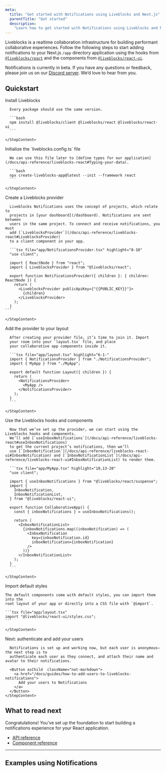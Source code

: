 ```yaml
---
meta:
  title: "Get started with Notifications using Liveblocks and Next.js"
  parentTitle: "Get started"
  description:
    "Learn how to get started with Notifications using Liveblocks and Next.js"
---
```


Liveblocks is a realtime collaboration infrastructure for building performant
collaborative experiences. Follow the following steps to start adding
notifications to your Next.js `/app` directory application using the hooks from
[`@liveblocks/react`](/docs/api-reference/liveblocks-react) and the components
from [`@liveblocks/react-ui`](/docs/api-reference/liveblocks-react-ui).

<Banner title="Public beta">

Notifications is currently in beta. If you have any questions or feedback,
please join us on our [Discord server](https://liveblocks.io/discord). We’d love
to hear from you.

</Banner>

## Quickstart

<Steps>
  <Step>
    <StepTitle>Install Liveblocks</StepTitle>
    <StepContent>

      Every package should use the same version.

      ```bash
      npm install @liveblocks/client @liveblocks/react @liveblocks/react-ui
      ```

    </StepContent>

  </Step>
  <Step>
    <StepTitle>Initialize the `liveblocks.config.ts` file</StepTitle>
    <StepContent>

      We can use this file later to [define types for our application](/docs/api-reference/liveblocks-react#Typing-your-data).

      ```bash
      npx create-liveblocks-app@latest --init --framework react
      ```

    </StepContent>

  </Step>
  <Step>
    <StepTitle>Create a Liveblocks provider</StepTitle>
    <StepContent>

      Liveblocks Notifications uses the concept of projects, which relate to
      projects in [your dashboard](/dashboard). Notifications are sent between
      users in the same project. To connect and receive notifications, you must
      add [`LiveblocksProvider`](/docs/api-reference/liveblocks-react#LiveblocksProvider)
      to a client component in your app.

      ```tsx file="app/NotificationsProvider.tsx" highlight="8-10"
      "use client";

      import { ReactNode } from "react";
      import { LiveblocksProvider } from "@liveblocks/react";

      export function NotificationsProvider({ children }: { children: ReactNode }) {
        return (
          <LiveblocksProvider publicApiKey={"{{PUBLIC_KEY}}"}>
            {children}
          </LiveblocksProvider>
        );
      }
    ```

    </StepContent>

  </Step>
  <Step>
    <StepTitle>Add the provider to your layout</StepTitle>
    <StepContent>

      After creating your provider file, it’s time to join it. Import
      your room into your `layout.tsx` file, and place
      your collaborative app components inside it.

      ```tsx file="app/layout.tsx" highlight="6-1-"
      import { NotificationsProvider } from "./NotificationsProvider";
      import { MyApp } from "./MyApp";

      export default function Layout({ children }) {
        return (
          <NotificationsProvider>
            <MyApp />
          </NotificationsProvider>
        );
      }
      ```

    </StepContent>

  </Step>
  <Step>
    <StepTitle>Use the Liveblocks hooks and components</StepTitle>
    <StepContent>

      Now that we’ve set up the provider, we can start using the Liveblocks hooks and components.
      We’ll add [`useInboxNotifications`](/docs/api-reference/liveblocks-react#useInboxNotifications)
      to get the current project’s notifications, then we’ll
      use [`InboxNotification`](/docs/api-reference/liveblocks-react-ui#InboxNotification) and [`InboxNotificationList`](/docs/api-reference/liveblocks-react-ui#InboxNotificationList) to render them.

      ```tsx file="app/MyApp.tsx" highlight="10,13-20"
      "use client";

      import { useInboxNotifications } from "@liveblocks/react/suspense";
      import {
        InboxNotification,
        InboxNotificationList,
      } from "@liveblocks/react-ui";

      export function CollaborativeApp() {
        const { inboxNotifications } = useInboxNotifications();

        return (
          <InboxNotificationList>
            {inboxNotifications.map((inboxNotification) => (
              <InboxNotification
                key={inboxNotification.id}
                inboxNotification={inboxNotification}
              />
            ))}
          </InboxNotificationList>
        );
      }
      ```

    </StepContent>

  </Step>
   <Step>
    <StepTitle>Import default styles</StepTitle>
    <StepContent>

    The default components come with default styles, you can import them into the
    root layout of your app or directly into a CSS file with `@import`.

    ```tsx file="app/layout.tsx"
    import "@liveblocks/react-ui/styles.css";
    ```

    </StepContent>

  </Step>
  <Step lastStep>
    <StepTitle>Next: authenticate and add your users</StepTitle>
    <StepContent>

      Notifications is set up and working now, but each user is anonymous—the next step is to
      authenticate each user as they connect, and attach their name and avatar to their notifications.

      <Button asChild  className="not-markdown">
        <a href="/docs/guides/how-to-add-users-to-liveblocks-notifications">
          Add your users to Notifications
        </a>
      </Button>
    </StepContent>

  </Step>
</Steps>

## What to read next

Congratulations! You’ve set up the foundation to start building a notifications
experience for your React application.

- [API reference](/docs/api-reference/liveblocks-react#Notifications)
- [Component reference](/docs/api-reference/liveblocks-react-ui#Notifications)

---

## Examples using Notifications

<ListGrid columns={2}>
  <ExampleCard
    example={{
      title: "Comments notifications",
      slug: "comments-notifications/nextjs-comments-notifications",
      image: "/images/examples/thumbnails/comments-notifications.png",
    }}
    technologies={["nextjs", "react"]}
    openInNewWindow
  />
</ListGrid>
